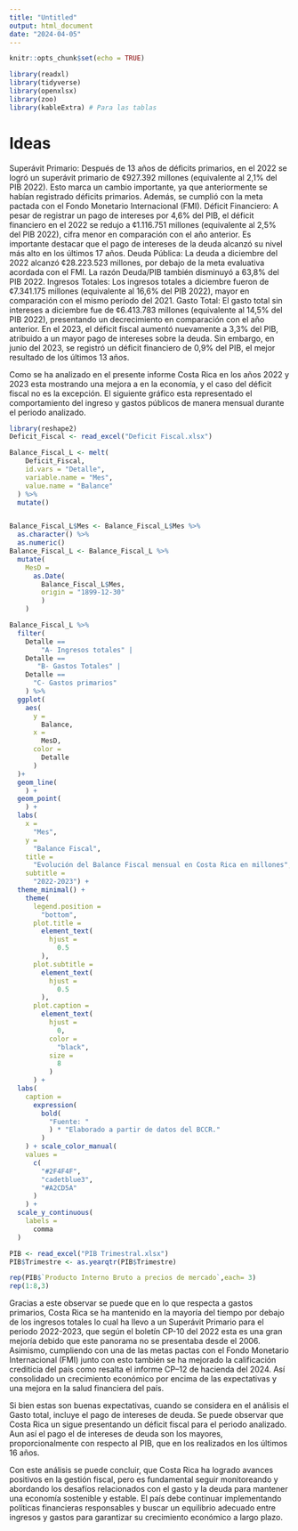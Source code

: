 ```yaml
---
title: "Untitled"
output: html_document
date: "2024-04-05"
---
```


```r
knitr::opts_chunk$set(echo = TRUE)
```


```r
library(readxl)
library(tidyverse)
library(openxlsx)
library(zoo)
library(kableExtra) # Para las tablas
```
<!-- # Inidice de precios al consumidor (IPC) -->

<!-- Desde el Este indice sirve para medir la variación de los precios de los bienes y servicios de consumo cotidiano de la población de estudio. Este esta ponderado por 289 productos los cuales el INEC los puede dividir de diversas formas pero la mas utilizada se se desglosa a continuación. -->

<!-- ```{r} -->
<!-- IPC_Comp <- data.frame( -->
<!--   Categoria = c( -->
<!--     "Alimentos y bebidas no alcohólicas", -->
<!--     "Transporte", -->
<!--     "Alquiler y servicios de la vivienda", -->
<!--     "Comunicaciones", -->
<!--     "Bienes y servicios diversos", -->
<!--     "Salud", -->
<!--     "Comidas fuera del hogar y servicio de alojamiento", -->
<!--     "Muebles, artículos para la vivienda y servicio doméstico", -->
<!--     "Educación", -->
<!--     "Entretenimiento y cultura", -->
<!--     "Prendas de vestir y calzado", -->
<!--     "Servicios financieros y seguros", -->
<!--     "Bebidas alcohólicas y cigarrillos" -->
<!--   ), -->
<!--   Porcentage = c(24.32, 14.82, 12.51, 7.84, 6.8, 6.04, 6.03, 5.94, 5.36, 5.09, 3.98, 0.67, 0.62) -->
<!-- ) -->
<!-- IPC_Comp %>% knitr::kable() -->

<!-- ``` -->

# Ideas
Superávit Primario: Después de 13 años de déficits primarios, en el 2022 se logró un superávit primario de ¢927.392 millones (equivalente al 2,1% del PIB 2022). Esto marca un cambio importante, ya que anteriormente se habían registrado déficits primarios. Además, se cumplió con la meta pactada con el Fondo Monetario Internacional (FMI).
Déficit Financiero: A pesar de registrar un pago de intereses por 4,6% del PIB, el déficit financiero en el 2022 se redujo a ¢1.116.751 millones (equivalente al 2,5% del PIB 2022), cifra menor en comparación con el año anterior. Es importante destacar que el pago de intereses de la deuda alcanzó su nivel más alto en los últimos 17 años.
Deuda Pública: La deuda a diciembre del 2022 alcanzó ¢28.223.523 millones, por debajo de la meta evaluativa acordada con el FMI. La razón Deuda/PIB también disminuyó a 63,8% del PIB 2022.
Ingresos Totales: Los ingresos totales a diciembre fueron de ¢7.341.175 millones (equivalente al 16,6% del PIB 2022), mayor en comparación con el mismo período del 2021.
Gasto Total: El gasto total sin intereses a diciembre fue de ¢6.413.783 millones (equivalente al 14,5% del PIB 2022), presentando un decrecimiento en comparación con el año anterior.
En el 2023, el déficit fiscal aumentó nuevamente a 3,3% del PIB, atribuido a un mayor pago de intereses sobre la deuda. Sin embargo, en junio del 2023, se registró un déficit financiero de 0,9% del PIB, el mejor resultado de los últimos 13 años.





<!-- @misc{Deficit2, -->
<!--   title = {Informe sobre el Superávit Primario en Costa Rica}, -->
<!--   author = {{Ministerio de Hacienda de Costa Rica}}, -->
<!--   year = {2024}, -->
<!--   url = {https://www.hacienda.go.cr/docs/CP122024.pdf}, -->
<!--   note = {Documento oficial del Ministerio de Hacienda de Costa Rica} -->
<!-- } -->

<!-- @misc{Deficit1, -->
<!--   title = {CP 10- Boletín Cifras fiscales a diciembre 2022}, -->
<!--   author = {{Ministerio de Hacienda de Costa Rica}}, -->
<!--   year = {2022}, -->
<!--   howpublished = {\url{https://www.hacienda.go.cr/docs/CP102023.pdf}} -->
<!-- } -->

Como se ha analizado en el presente informe Costa Rica en los años 2022 y 2023 esta mostrando una mejora a en la economía, y el caso del déficit fiscal no es la excepción. El siguiente gráfico esta representado el comportamiento del ingreso y gastos públicos de manera mensual durante el periodo analizado. 

```r

library(reshape2)
Deficit_Fiscal <- read_excel("Deficit Fiscal.xlsx")

Balance_Fiscal_L <- melt(
    Deficit_Fiscal,
    id.vars = "Detalle",
    variable.name = "Mes",
    value.name = "Balance"
  ) %>% 
  mutate()


Balance_Fiscal_L$Mes <- Balance_Fiscal_L$Mes %>%
  as.character() %>%
  as.numeric()
Balance_Fiscal_L <- Balance_Fiscal_L %>% 
  mutate(
    MesD = 
      as.Date(
        Balance_Fiscal_L$Mes,
        origin = "1899-12-30"
        )
    )

Balance_Fiscal_L %>%
  filter(
    Detalle == 
        "A- Ingresos totales" |
    Detalle ==
       "B- Gastos Totales" |
    Detalle == 
      "C- Gastos primarios"
    ) %>% 
  ggplot(
    aes(
      y = 
        Balance,
      x =
        MesD,
      color = 
        Detalle
      )
  )+
  geom_line(
    ) +
  geom_point(
    ) +
  labs(
    x =
      "Mes",
    y = 
      "Balance Fiscal",
    title = 
      "Evolución del Balance Fiscal mensual en Costa Rica en millones",
    subtitle =
      "2022-2023") +
  theme_minimal() +
    theme(
      legend.position =
        "bottom",
      plot.title = 
        element_text(
          hjust = 
            0.5
        ),
      plot.subtitle =
        element_text(
          hjust = 
            0.5
        ),
      plot.caption =
        element_text(
          hjust =
            0,
          color =
            "black",
          size =
            8
          )
      ) +
  labs(
    caption =
      expression(
        bold(
          "Fuente: "
          ) * "Elaborado a partir de datos del BCCR."
        )
    ) + scale_color_manual(
    values = 
      c(
        "#2F4F4F",
        "cadetblue3",
        "#A2CD5A"
      )
    ) +
  scale_y_continuous(
    labels = 
      comma
  )

PIB <- read_excel("PIB Trimestral.xlsx")
PIB$Trimestre <- as.yearqtr(PIB$Trimestre)

rep(PIB$`Producto Interno Bruto a precios de mercado`,each= 3)
rep(1:8,3)
```


Gracias a este observar se puede que en lo que respecta a gastos primarios, Costa Rica se ha mantenido en la mayoría del tiempo por debajo de los ingresos totales lo cual ha llevo a un Superávit Primario para el periodo 2022-2023, que según el boletín CP-10 del 2022 esta es una gran mejoría debido que este panorama no se presentaba desde el 2006. Asimismo, cumpliendo con una de las metas pactas con el Fondo Monetario Internacional (FMI) junto con esto también se ha mejorado la calificación crediticia del país como resalta el informe CP–12 de hacienda del 2024. Así consolidado un crecimiento económico por encima de las expectativas y una mejora en la salud financiera del país.

Si bien estas son buenas expectativas, cuando se considera en el análisis el Gasto total, incluye el pago de intereses de deuda. Se puede observar que Costa Rica un sigue presentando un déficit fiscal para el periodo analizado. Aun así el pago el de intereses de deuda son los mayores, proporcionalmente con respecto al PIB, que en los realizados en los últimos 16 años.

Con este análisis se puede concluir, que Costa Rica ha logrado avances positivos en la gestión fiscal, pero es fundamental seguir monitoreando y abordando los desafíos relacionados con el gasto y la deuda para mantener una economía sostenible y estable. El país debe continuar implementando políticas financieras responsables y buscar un equilibrio adecuado entre ingresos y gastos para garantizar su crecimiento económico a largo plazo.